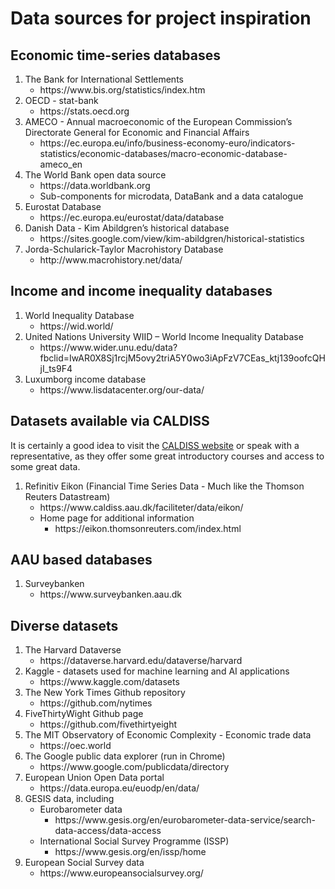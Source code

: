 # Data sources for project inspiration

## Economic time-series databases

1. The Bank for International Settlements
    - https://www.bis.org/statistics/index.htm

2. OECD - stat-bank
    - https://stats.oecd.org

3. AMECO - Annual macroeconomic of the European Commission’s Directorate General for Economic and Financial Affairs
    - https://ec.europa.eu/info/business-economy-euro/indicators-statistics/economic-databases/macro-economic-database-ameco_en

4. The World Bank open data source
    - https://data.worldbank.org
    - Sub-components for microdata, DataBank and a data catalogue

5. Eurostat Database
    - https://ec.europa.eu/eurostat/data/database

7. Danish Data - Kim Abildgren’s historical database
    - https://sites.google.com/view/kim-abildgren/historical-statistics 

9. Jorda-Schularick-Taylor Macrohistory Database
    - http://www.macrohistory.net/data/ 



## Income and income inequality databases

1. World Inequality Database
    - https://wid.world/

2. United Nations University WIID – World Income Inequality Database
    - https://www.wider.unu.edu/data?fbclid=IwAR0X8Sj1rcjM5ovy2triA5Y0wo3iApFzV7CEas_ktj139oofcQHjI_ts9F4

3. Luxumborg income database
    - https://www.lisdatacenter.org/our-data/ 


## Datasets available via CALDISS

It is certainly a good idea to visit the [CALDISS website](https://www.caldiss.aau.dk) or speak with a representative, as they offer some great introductory courses and access to some great data.

1. Refinitiv Eikon (Financial Time Series Data - Much like the Thomson Reuters Datastream)
    - https://www.caldiss.aau.dk/faciliteter/data/eikon/
    - Home page for additional information
        - https://eikon.thomsonreuters.com/index.html


## AAU based databases

1. Surveybanken
    - https://www.surveybanken.aau.dk


## Diverse datasets

1. The Harvard Dataverse
    - https://dataverse.harvard.edu/dataverse/harvard

2. Kaggle - datasets used for machine learning and AI applications
    - https://www.kaggle.com/datasets

3. The New York Times Github repository
    - https://github.com/nytimes

4. FiveThirtyWight Github page
    - https://github.com/fivethirtyeight

5. The MIT Observatory of Economic Complexity - Economic trade data
    - https://oec.world

6. The Google public data explorer (run in Chrome)
    - https://www.google.com/publicdata/directory

7. European Union Open Data portal
    - https://data.europa.eu/euodp/en/data/

8. GESIS data, including
    - Eurobarometer data
        - https://www.gesis.org/en/eurobarometer-data-service/search-data-access/data-access
    - International Social Survey Programme (ISSP)
        - https://www.gesis.org/en/issp/home

9. European Social Survey data
    - https://www.europeansocialsurvey.org/
